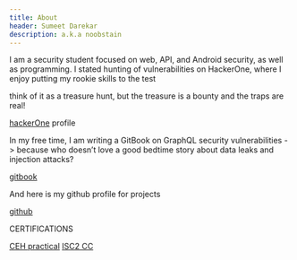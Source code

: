 ```yaml
---
title: About
header: Sumeet Darekar
description: a.k.a noobstain 
---
```


I am a security student focused on web, API, and Android security, as well as programming. I stated hunting of vulnerabilities on HackerOne, where I enjoy putting my rookie skills to the test

think of it as a treasure hunt, but the treasure is a bounty and the traps are real!

[hackerOne](https://hackerone.com/noobstain) profile

In my free time, I am writing a GitBook on GraphQL security vulnerabilities
-> because who doesn’t love a good bedtime story about data leaks and injection attacks?

[gitbook](https://noobstain.gitbook.io/graphql)        

And here is my github profile for projects

[github](https://github.com/sumeet-darekar)

CERTIFICATIONS

[CEH practical](https://drive.google.com/file/d/1xbS9VPqhCDNPwmQR-DjKDC0h-e0vTFJ5/view?usp=sharing)
[ISC2 CC](https://drive.google.com/file/d/13aiCw1o_jKCZfTtnzv-g3SGLgR_OK-12/view)

